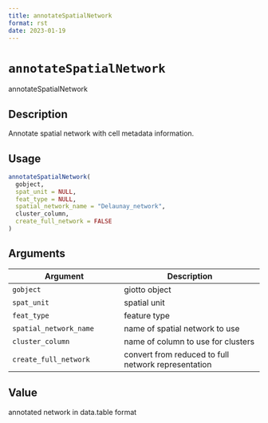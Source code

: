 ```yaml
--- 
title: annotateSpatialNetwork 
format: rst 
date: 2023-01-19 
--- 
```

# `annotateSpatialNetwork`

annotateSpatialNetwork


## Description

Annotate spatial network with cell metadata information.


## Usage

```r
annotateSpatialNetwork(
  gobject,
  spat_unit = NULL,
  feat_type = NULL,
  spatial_network_name = "Delaunay_network",
  cluster_column,
  create_full_network = FALSE
)
```


## Arguments

Argument      |Description
------------- |----------------
`gobject`     |     giotto object
`spat_unit`     |     spatial unit
`feat_type`     |     feature type
`spatial_network_name`     |     name of spatial network to use
`cluster_column`     |     name of column to use for clusters
`create_full_network`     |     convert from reduced to full network representation


## Value

annotated network in data.table format


